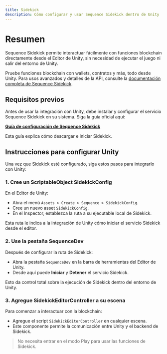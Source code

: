 ```yaml
---
title: Sidekick
description: Cómo configurar y usar Sequence Sidekick dentro de Unity
---
```


# Resumen
Sequence Sidekick permite interactuar fácilmente con funciones blockchain directamente desde el Editor de Unity, sin necesidad de ejecutar el juego ni salir del entorno de Unity.

Pruebe funciones blockchain con wallets, contratos y más, todo desde Unity. Para usos avanzados y detalles de la API, consulte la [documentación completa de Sequence Sidekick](https://docs.sequence.xyz/solutions/sidekick/overview).

## Requisitos previos
Antes de usar la integración con Unity, debe instalar y configurar el servicio Sequence Sidekick en su sistema. Siga la guía oficial aquí:

**[Guía de configuración de Sequence Sidekick](https://docs.sequence.xyz/solutions/sidekick/overview)**

Esta guía explica cómo descargar e iniciar Sidekick.

## Instrucciones para configurar Unity
Una vez que Sidekick esté configurado, siga estos pasos para integrarlo con Unity:

### 1. Cree un ScriptableObject SidekickConfig
En el Editor de Unity:
- Abra el menú `Assets > Create > Sequence > SidekickConfig`.
- Cree un nuevo asset `SidekickConfig`.
- En el Inspector, establezca la ruta a su ejecutable local de Sidekick.

Esta ruta le indica a la integración de Unity cómo iniciar el servicio Sidekick desde el editor.

### 2. Use la pestaña SequenceDev
Después de configurar la ruta de Sidekick:
- Abra la pestaña `SequenceDev` en la barra de herramientas del Editor de Unity.
- Desde aquí puede **Iniciar** y **Detener** el servicio Sidekick.

Esto da control total sobre la ejecución de Sidekick dentro del entorno de Unity.

### 3. Agregue SidekickEditorController a su escena
Para comenzar a interactuar con la blockchain:
- Agregue el script `SidekickEditorController` en cualquier escena.
- Este componente permite la comunicación entre Unity y el backend de Sidekick.

> No necesita entrar en el modo Play para usar las funciones de Sidekick.